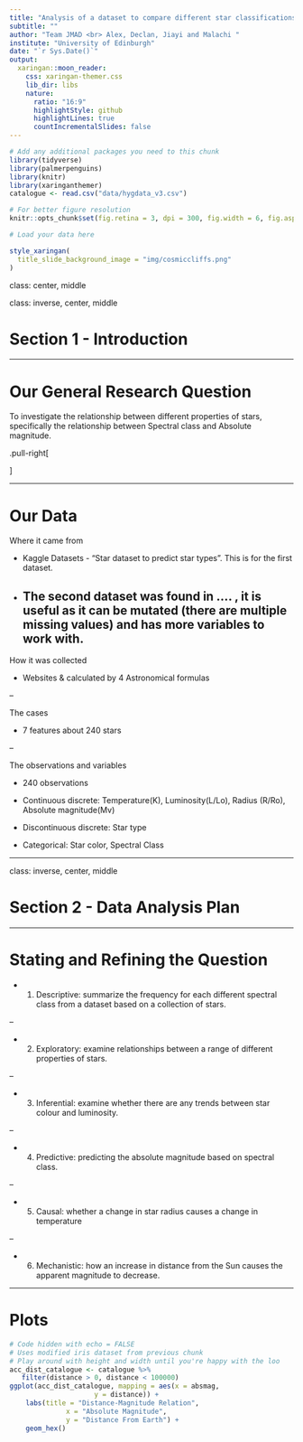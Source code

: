 ```yaml
---
title: "Analysis of a dataset to compare different star classifications"
subtitle: ""
author: "Team JMAD <br> Alex, Declan, Jiayi and Malachi "
institute: "University of Edinburgh"
date: "`r Sys.Date()`"
output:
  xaringan::moon_reader:
    css: xaringan-themer.css
    lib_dir: libs
    nature:
      ratio: "16:9"
      highlightStyle: github
      highlightLines: true
      countIncrementalSlides: false
---
```


```r
# Add any additional packages you need to this chunk
library(tidyverse)
library(palmerpenguins)
library(knitr)
library(xaringanthemer)
catalogue <- read.csv("data/hygdata_v3.csv")
```

```r
# For better figure resolution
knitr::opts_chunk$set(fig.retina = 3, dpi = 300, fig.width = 6, fig.asp = 0.618, out.width = "80%")
```

```r
# Load your data here
```

```r
style_xaringan(
  title_slide_background_image = "img/cosmiccliffs.png"
)
```

class: center, middle


class: inverse, center, middle

# Section 1 - Introduction

---

# Our General Research Question
To investigate the relationship between different properties of stars, specifically the relationship between Spectral class and Absolute magnitude.

.pull-right[

]

---

# Our Data

Where it came from

- Kaggle Datasets - "Star dataset to predict star types". This is for the first dataset. 
- The second dataset was found in .... , it is useful as it can be mutated (there are multiple missing values) and has more variables to work with. 
--

How it was collected

- Websites & calculated by 4 Astronomical formulas

--

The cases

- 7 features about 240 stars

--

The observations and variables

- 240 observations

- Continuous discrete: Temperature(K), Luminosity(L/Lo), Radius (R/Ro), Absolute magnitude(Mv)

- Discontinuous discrete: Star type

- Categorical: Star color, Spectral Class


---

class: inverse, center, middle

# Section 2 - Data Analysis Plan


---

# Stating and Refining the Question

- 1) Descriptive: summarize the frequency for each different spectral class from a dataset based on a collection of stars.

--

- 2) Exploratory: examine relationships between a range of different properties of stars.

--

- 3) Inferential: examine whether there are any trends between star colour and luminosity.

--

- 4) Predictive: predicting the absolute magnitude based on spectral class.

--

- 5) Causal: whether a change in star radius causes a change in temperature

--

- 6) Mechanistic: how an increase in distance from the Sun causes the apparent magnitude to decrease.

---

# Plots

```r

# Code hidden with echo = FALSE
# Uses modified iris dataset from previous chunk
# Play around with height and width until you're happy with the loo
acc_dist_catalogue <- catalogue %>%
   filter(distance > 0, distance < 100000) 
ggplot(acc_dist_catalogue, mapping = aes(x = absmag,
                     y = distance)) +
    labs(title = "Distance-Magnitude Relation",
              x = "Absolute Magnitude",
              y = "Distance From Earth") +
    geom_hex()


                
```

